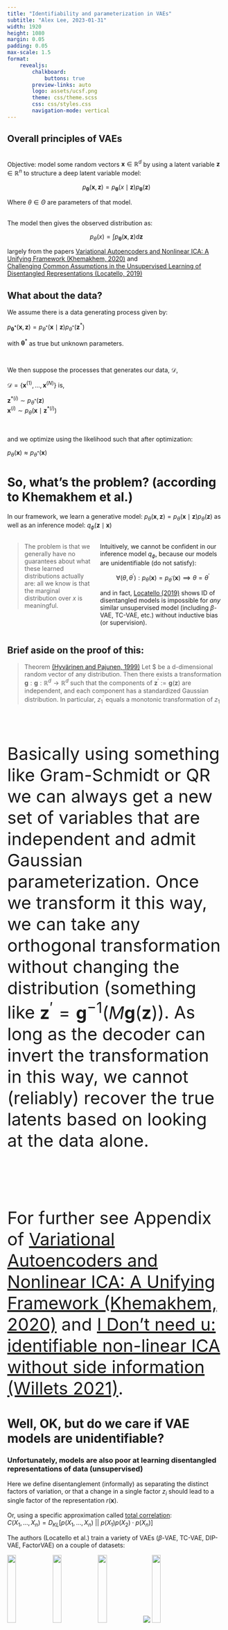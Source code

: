 ```yaml
---
title: "Identifiability and parameterization in VAEs"
subtitle: "Alex Lee, 2023-01-31"
width: 1920
height: 1080
margin: 0.05
padding: 0.05
max-scale: 1.5
format:
    revealjs:
        chalkboard:
            buttons: true
        preview-links: auto
        logo: assets/ucsf.png
        theme: css/theme.scss
        css: css/styles.css
        navigation-mode: vertical
---
```




## Overall principles of VAEs 
  
<br>
Objective: model some random vectors $\mathbf{x}  \in \mathbb{R}^d$ by using a latent variable $\mathbf{z} \in \mathbb{R}^n$ to structure a deep latent variable model:

$$p_\mathbf{\theta}(\mathbf{x}, \mathbf{z}) = p_\mathbf{\theta}(x \mid\mathbf{z})p_\mathbf{\theta}(\mathbf{z})$$  

::: {.centered}
Where $\theta \in \Theta$ are parameters of that model.  

<br> 
The model then gives the observed distribution as: 
:::

$$p_\theta(x) = \int p_{\mathbf{\theta}}(\mathbf{x}, \mathbf{z}) \mathrm{d}\mathbf{z}$$

::: {.footer}
largely from the papers [Variational Autoencoders and Nonlinear ICA: A Unifying 
Framework (Khemakhem, 2020)](https://arxiv.org/abs/1907.04809) and  
[Challenging Common Assumptions in the Unsupervised Learning of Disentangled Representations (Locatello, 2019)](https://arxiv.org/abs/1811.12359)
:::


## What about the data?

::: {font-size=2.5rem}

::: {.centered}
We assume there is a data generating process given by:  

$p_{\mathbf{\theta^\ast}}(\mathbf{x}, \mathbf{z}) = p_{\theta^\ast}(\mathbf{x}\mid\mathbf{z}) p_{\theta^\ast}(\mathbf{z}^\ast)$  

with $\mathbf{\theta}^\ast$ as true but unknown parameters.  

<br>

We then suppose the processes that generates our data, $\mathcal{D}$,

$\mathcal{D} = \{\mathbf{x}^{(1)}, ..., \mathbf{x}^{(\mathit{N})}\}$ is,  


$\mathbf{z}^{\ast(i)} \sim p_{\theta^\ast}(\mathbf{z})$  
$\mathbf{x}^{(i)} \sim p_{\theta} (\mathbf{x} \mid \mathbf{z}^{\ast(i)})$  
  
  
<br> 


and we optimize using the likelihood such that after optimization:  

$p_{\theta}(\mathbf{x}) \approx p_{\theta^{\ast}}(\mathbf{x})$

:::
:::

# So, what's the problem? (according to Khemakhem et al.)

::: {.centered}
In our framework, we learn a generative model:  $p_\theta (\mathbf{x}, \mathbf{z}) = p_\theta (\mathbf{x} \mid \mathbf{z}) p_\theta (\mathbf{z})$
as well as an inference model:  $q_\phi (\mathbf{z} \mid \mathbf{x})$
:::


::: {.columns}

::: {.column width="40%" .fragment fragment-index=1}
> The problem is that we generally have no guarantees about what these learned distributions actually are: all we know is that the marginal distribution over $x$ is meaningful.
:::

::: {.column width="60%" text-align="center" justify-content="center"}

<div class="fragment" data-fragment-index=2>
Intuitively, we cannot be confident in our inference model $q_\phi$, because our models are unidentifiable (do not satisfy): 

$$\forall(\theta, \theta^{\prime}) : p_\theta(\mathbf{x}) = p_{\theta^\prime} (\mathbf{x}) \implies \theta = \theta^{\prime} $$
</div>

<div class="fragment" data-fragment-index=3>
and in fact, [Locatello (2019)](https://arxiv.org/pdf/1811.12359.pdf) shows ID of disentangled models is impossible for *any* similar unsupervised model (including $\beta$-VAE, TC-VAE, etc.)
without inductive bias (or supervision).
</div>

:::
:::

## Brief aside on the proof of this: {font-size="2rem"}

> Theorem [(Hyvärinen and Pajunen, 1999)](https://doi.org/10.1016/S0893-6080(98)00140-3)
Let $\mathbf{z} be a d-dimensional random vector of any distribution. Then there exists a transformation $\mathbf{g}: \mathbf{g}: \mathbb{R}^d \rightarrow \mathbb{R}^d$
such that the components of $\mathbf{z}^{\prime} := \mathbf{g}(\mathbf{z})$ are independent, and each component has a standardized Gaussian distribution. In particular, 
$z_{1}^{\prime}$ equals a monotonic transformation of $z_1$

 
<div style="font-size: 2.5rem;"> 

<br>
Basically using something like Gram-Schmidt or QR we can always get a new set of variables that are independent and admit Gaussian parameterization. Once we transform 
it this way, we can take any orthogonal transformation without changing the distribution (something like $\mathbf{z}^{\prime} = \mathbf{g}^{-1}(M\mathbf{g}(\mathbf{z})$). 
As long as the decoder can invert the transformation in this way, we cannot (reliably) recover the true latents based on looking at the data alone.  

<br>

For further see Appendix of [Variational Autoencoders and Nonlinear ICA: A Unifying Framework (Khemakhem, 2020)](https://arxiv.org/abs/1907.04809) and [I Don't need u: identifiable non-linear ICA without side information (Willets 2021)](https://arxiv.org/abs/2106.05238).

</div>

# Well, OK, but do we care if VAE models are unidentifiable?
<h3> Unfortunately, models are also poor at learning disentangled representations of data (unsupervised) </h3>  

<div class="r-stack">
<div class="fragment fade-in-then-out">
Here we define disentanglement (informally) as separating the distinct factors of variation, or that a change in a single factor $z_i$ should lead to a single factor of the representation $r(\mathbf{x})$.
<br> <br>
Or, using a specific approximation called <u>total correlation</u>:<br> $C(X_1, ..., X_n) = D_{KL} [p(X_1, ..., X_n)\ ||\ p(X_1)p(X_2) \cdot p(X_n)]$
</div>

<div class="fragment fade-in-then-out">
The authors (Locatello et al.) train a variety of VAEs ($\beta$-VAE, TC-VAE, DIP-VAE, FactorVAE) on a couple of datasets: 

<div class="display: flex; flex-direction: row; max-width: 300rem; width: 300rem; margin: auto">

<img src="https://i.imgur.com/shVORrA.jpg" style="height: 20%; width: 20%">
<img src="https://i.imgur.com/IxZn6Ao.jpg" style="height: 20%; width: 20%">
<img src="https://i.imgur.com/JGmPDa6.jpg" style="height: 20%; width: 20%">
<img src="assets/3dshapes.gif">
<img src="https://i.imgur.com/GWN0sx9.jpg" style="height: 20%; width: 20%">
<p>
Note that each of these has as "labels" the ground-truth factors of variation.
</p>
</div>

</div>


<div class="fragment fade-in" style="text-align: center">
$C(X_1, ..., X_n) = D_{KL} [p(X_1, ..., X_n)\ ||\ p(X_1)p(X_2) \cdot p(X_n)]$

<div style="display: flex; flex-direction: row">

<div style="margin: 0; padding: 0">
<img src="assets/tc-exp.png" style="width: 150%; height: 150%; max-width: 138%; max-height: 138%; position: relative; left: -15rem">
</div>

<div style="margin: 0; padding: 0; font-size: 2rem; max-width: 44rem; display: flex; align-items; position: relative; left: 10rem">
<br>

<ul style="position: relative; top: 2rem; font-size: 2.5rem">
<li> as regularization goes up (think of $\beta$-VAE), $z$ are disentangled--but only with random sampling
<li> however, the correlation actually increases when we select the average representation (as we often do)</li>
<li> disentanglement mildly correlates with downstream accuracy </li>
</ul>
</div>


</div>

</div>

</div>

# What is to be done about this?
<h3>The authors of <a href="https://arxiv.org/abs/1907.04809">Khemakhem (2020)</a> actually show that with supervision, we can have identifiability</h3>

<div>

<br>

<p style="font-size: 32rem"> We utilize a new variable, $\mathbf{u}$, to enforce conditional independency of $\mathbf{z}$ with a new model where:

$$
p_\theta(\mathbf{x}, \mathbf{z}\mid \mathbf{u}) = p_f(\mathbf{x} \mid \mathbf{z}) p_\phi(\mathbf{z} \mid \mathbf{u})
$$

<span class="fragment">
this model forms a Bayes net: $\mathbf{u} \rightarrow \mathbf{z} \rightarrow \mathbf{x}$
and here, $\theta$ and $\phi$ are identifiable up to permutations and scaling--unless $\mathbf{z}$ are Gaussian with only scale parameters.
</span>


<div class="r-stack">
<div class="fragment fade-in-then-out">

The likelihood is:
$$
\mathbf{E}_{q_{\phi}(\mathbf{z} \mid \mathbf{x}, \mathbf{u})} [\mathrm{log}\ p_\theta(\mathbf{x}, \mathbf{z} \mid \mathbf{u}) - log_{q_\phi}(\mathbf{z} \mid \mathbf{x}, \mathbf{u})]
$$
</div>

<div class="fragment fade-in">
which can be rewritten: $\mathrm{log}\ p_\theta(\mathbf{x} \mid \mathbf{u}) - \mathrm{KL}(q_\phi(\mathbf{z} \mid \mathbf{x}, \mathbf{u})\ ||\ p_\theta(\mathbf{z} \mid \mathbf{x}, \mathbf{u}))$

</div>
</div>


</p>

</div>

# The salient fact here is that $\mathbf{u}$ provides the unmixing of $\mathbf{z}$
<h3> So, then, what is the right variable $\mathbf{u}$ to condition on, and how should we do it? </h3>

There's a rapidly developing literature in this area, but these two papers present different ideas about this: 

<div style="text-align: center;">
<div class="r-stack" style="">

<div class="fragment fade-in-then-out" style="padding: 0; margin: 0">
<img src="assets/causal-shift.png" style="height: 80%; width: 80%; max-width: 150%; max-height: 150%">
</div>

<div class="fragment fade-in" style="padding: 0; margin: 0">
<img src="assets/clap.png" style="height: 80%; width: 80%; max-width: 150%; max-height: 150%">
</div>

</div>
</div>

# <a href="https://arxiv.org/abs/2211.03553">Lopez et al.</a> study Perturb-seq analysis with a link to causal learning
<h3> The idea is to integrate the idea of <a href="https://arxiv.org/abs/2207.07732">sparse mechanism shift:</a> </h3>

<div>
<div style="margin:0;padding:0; text-align: center">
<span> which says each perturbation only affects a few mechanisms (latents). </span>
</div>

<br> <br>
The idea is to model this using a sparse a bipartite graph, $G^a = ([K], [p], E)$, where $E$ are edges, $[p]$ the number of latents, and $[K]$ denotes the set of perturbations.
<br>
<br>
<div style="text-align:center">
note: instead of $\mathbf{u}$ as the supervising / conditional variable, now we are using $\mathbf{a}$
</div>
<br> <br>

</div>

# To do this, we modify the normal scVI VAE with a spike-and-slab prior:

:::: {.columns}

::: {.column width="70%"}
$$
z_i\ \mid\ a \sim \gamma_i^a\mathrm{Normal}(\mu_i^a, 1) + (1 - \gamma_i^a)\mathrm{Normal}(0,1),\ \mathbf{z} \in \mathbb{R}^d
\\
\pi_i^a \sim \mathrm{Beta}(1, K)
\\
\gamma_i^a \sim \mathrm{Bernoulli}(\pi_i^a), 
$$

:::: {.columns}

::: {.column width="50%"}
<img src="assets/mask.png" style="height: 100%; width: 100%">
:::

::: {.column width="10%"}
:::

::: {.column width="30%"}
<br>
The dotted lines indicate the $\pi_i^a$'s learned by the model.
:::

::::

:::

::: {.column width="10%"}
<!-- empty column to create gap -->
:::

::: {.column width="20%" }
[In practice we use a Gumbel-sigmoid to model the Bernoulli.]{style="font-size: 2.5rem"}
<br> <br> <br>
[This formulation gives a identifiability up to linear transformation--stronger than before]{style="font-size: 2.5rem"}
:::

::::

# This model performs well in simulations of single-cell data
<h3> The authors simulate data with this sparse mechanism and try to see if the right $\pi_i^a$ are learned</h3>

<div>
<div style="text-align: center">
<img src="assets/simulations.png" style="width: 100%; height: 100%">
</div>

<p> Models were mixed with a small neural network--so I suppose OK that the F1 is quite low-and in general, the iVAE and sVAE were modified in
ways that are not exactly correspondent to the original framing to accomodate comparison </p>
</div>

::: {.footer}
Interventional NLL means transfer learning on a subset of held-out data
:::

# Analysis on <a href="https://www.ncbi.nlm.nih.gov/pmc/articles/PMC9380471/">Replogle (2022) datasets</a>
<h3> </h3>

:::: {.columns}

::: {.column width="60%"}
<img src="https://www.ncbi.nlm.nih.gov/pmc/articles/PMC9380471/bin/nihms-1812939-f0001.jpg" style="width: 80%; height: 80%; position: relative; left: -10rem">
:::

::: {.column width="30%"}
<img src="assets/replogle.png" style="width: 180%; height: 180%; max-width: 180%; max-height: 180%; position: relative; left: -20rem">

<div style="max-width: 800px">
Interventional NLL is highest for sVAE+ on transfer learning task

<br>
Hold out sets were defined by manual clustering of perturbations
</div>
:::

::::

# Conclusions and caveats

<ul>
<li> $\mathrm{Beta}$ distribution may not be coded correctly in the reference implementation (doesn't seem to incorporate $[K]$)</li>
<li> Seems like overall model does well at recovering sparse-shift simulated data--does this match biology?</li>
<li> What are ways to better validate this sort of model? Known gene lists or TF-target lists? </li>
<li> Logits for $\pi_i^a$ are scalar values that are optimized; can we use other models / methods to parameterize more flexibly?</li>
<li> How to interpret $z$'s? Paper used post-hoc methods but not LDVAE variants; are there other ways? </li>
</ul>

# Taeb et al. focus on interpretability and predictive accuracy
<h3> Assumption: $\mathbf{z}$ can be partitioned into two parts in to an "anti-causal" model:</h3>


<br>

:::: {.columns}

::: {.column width="60%"}
<img src="assets/taeb-1a.png" style="width: 85%; height: auto; position: relative; top: -90px; left: 0rem;">
:::

::: {.column width="40%"}
<br>
<br>
$\mathbf{z}_c$ and $\mathbf{z}_s$, where $s$ denotes "style" features and $c$ denotes "core" features--only core features are relevant for prediction.
:::

::::

# We also set assumptions on the covariance structure of $\mathbf{z}$

$$
\mathbf{X} = f^\star(\mathbf{Z}), \mathrm{where}\ \epsilon \perp\kern-5pt\perp \mathbf{Z}, \mathbf{Y} 
\\
\mathbf{Z}\mid\mathbf{Y} = y \sim \mathcal{N}
\Biggl(
\begin{pmatrix}
\mu_y \\
\mu
\end{pmatrix},
\begin{pmatrix}
D_y^\star & 0 \\
0 & G^\star
\end{pmatrix}
\Biggr),\ D_y^\star\ \mathrm{diagonal}
$$

Which basically gives the factorized posterior for $D_y^\star$ that we are used to and lets the style features have an arbitrary structure.

In this model we also get identifiability up to scaling and permutation (less strong than sVAE+).


# This model has a very different architecture, with two portions

<div style="display: flex; flex-direction: row">

<div style="margin: 0; padding: 0">
<img src="assets/clap-arch.png" style="width: 170%; height: 170%; max-width: 170%; max-height: 170%; position: relative; left: -5rem">
</div>

<div class="r-stack">
<div style="margin: 0; padding: 0; max-width: 60rem; position: relative; left: 30rem; " class="fragment fade-out">

<p style="position: relative; top: 2rem;">
<br>
There are two encoders:

<ul>
<li> $\phi_{cl}$, which sees $\mathbf{Y}$ directly during training</li>
<li> $\phi_p$, which only sees $\mathbf{X}$</li>
</ul>
<br>
And two decoders:
<ul>
<li> $f$, which actually is used <u>twice</u> every forward pass, once for each set of $\mathbf{z}$</li>
<li> $\phi$, which simply outputs $\hat{y}$</li>
</ul>

</p>
</div>

<div class="fragment fade-in" style="margin: 0; padding: 0; max-width: 60rem; position: relative; left: 30rem; ">
<br> <br>
The actual loss then is $\mathcal{L} = \mathcal{L}_{cl} + \mathcal{L}_{p} - \lambda_n\rho$ 

<ul>
<li> $\mathcal{L}_{cl}$ (which is actually two terms, $f(\phi^p(\mathbf{x}))$ and $f(\phi^{cl}(\mathbf{x}))$ which helps the $\mathbf{z}$ converge together and causes "concept learning" </li>
<li> $\lambda\rho$ is a group sparsity penalty on the decoder and encoder, separately</li>
</ul>
</div>

</div>


</div>

# Interpretability is provided in form of latent traversal inspection

<div style="display: flex; flex-direction: row">

<div style="margin: 0; padding: 0">
<img src="assets/clap-traversal.png" style="width: 170%; height: 170%; max-width: 170%; max-height: 170%; position: relative; left: -5rem">
</div>

<div style="margin: 0; padding: 0; max-width: 60rem; position: relative; left: 30rem; " class="fragment fade-out">
<br>
For a given data point, posterior mean is computed and then data points around the source are decoded.

<br>
Global vs local weights are from the model or from the data.
<img src="assets/global-local.png" style="height: auto; width: 100%">
</div>

</div>

# Accuracy is high (>99%) but traversals not incredibly convincing


<div style="display: flex; flex-direction: row">

<div style="margin: 0; padding: 0">
<img src="assets/vis1.png" style="width: 170%; height: 170%; max-width: 170%; max-height: 170%; position: relative; left: -5rem">
</div>

<div style="margin: 0; padding: 0; max-width: 50rem; position: relative; left: 30rem; " class="">
<br>
Regularization is also very important; without $\lambda$ model seems to be more likely to have low-variance / unimportant dimensions.
<br>
<br>
In addition, for the datasets shown (Shapes3D and MPI3D) there are many labels--performance and ability to recover meaningful variables decreases with number of labels provided 
</div>

</div>

# Exploration on chest x-ray dataset
<h4>Dataset has 14 classes; CLAP performs at least as well as comparator model (~90% accuracy) </h4>
<div style="display: flex; flex-direction: row">

<div style="margin: 0; padding: 0">
<img src="assets/chestxray.png" style="width: 170%; height: 170%; max-width: 105%; max-height: 105%; position: relative; left: -10rem; top: -2rem">
</div>

<div style="margin: 0; padding: 0; max-width: 60rem; position: relative; left: -3rem; " >
<br>

Local vs global weights seem to have some overall relevance for classification (Lung shape feature)
<br> <br>
CCVAE does not seem to produce as disentangled features
<br> <br>
Authors speculate that low resolution in output images is due to decoder fidelity

</div>

</div>

# Caveats and takeaways

<ul>
<li> Relativly simple decoder / prediction architecture </li>
<li> Unclear how poor performance would be with different types of supervision</li>
<li> Authors comment various ground-truth features change jointly within traversal -- maybe a way in which sVAE+ is probably better</li>
<li> Would be interesting to use scRNA-seq gene coexpression to interpret $\mathbf{z}$</li>
<li> Not clear if every prediction target has its own $\phi$ model</li>
</ul>

# Conclusions:
<br>

For iVAE, the method focuses on conditional independence of $\mathbf{u}$ and $\mathbf{z}$, with no direct parameterization of $\mathbf{z}\mid\mathbf{x}$

<br>
For sVAE+, focus is on but sparse association of treatments and factors
<br>  <br>
CLAP the method is much more focused on interpretability, and the anticausal model plays a strong role